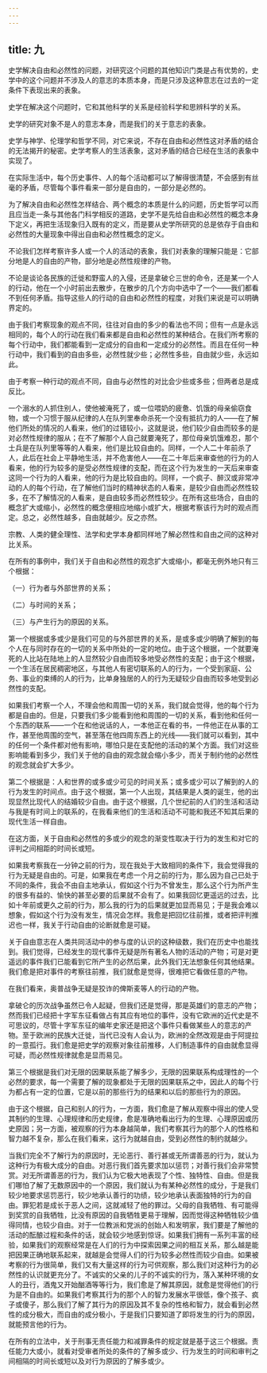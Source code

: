 ```yaml
---
---
---
```

title: 九
---



史学解决自由和必然性的问题，对研究这个问题的其他知识门类是占有优势的，史学中的这个问题并不涉及人的意志的本质本身，而是只涉及这种意志在过去的一定条件下表现出来的表象。

史学在解决这个问题时，它和其他科学的关系是经验科学和思辨科学的关系。

史学的研究对象不是人的意志本身，而是我们的关于意志的表象。

史学与神学、伦理学和哲学不同，对它来说，不存在自由和必然性这对矛盾的结合的无法揭开的秘密。史学考察人的生活表象，这对矛盾的结合已经在生活的表象中实现了。

在实际生活中，每个历史事件、人的每个活动都可以了解得很清楚，不会感到有丝毫的矛盾，尽管每个事件看来一部分是自由的，一部分是必然的。

为了解决自由和必然性怎样结合、两个概念的本质是什么的问题，历史哲学可以而且应当走一条与其他各门科学相反的道路，史学不是先给自由和必然性的概念本身下定义，再把生活现象归入既有的定义，而是要从史学所研究的总是依存于自由和必然性的大量现象中得出自由和必然性概念的定义。

不论我们怎样考察许多人或一个人的活动的表象，我们对表象的理解只能是：它部分地是人的自由的产物，部分地是必然性规律的产物。

不论是谈论各民族的迁徙和野蛮人的入侵，还是拿破仑三世的命令，还是某一个人的行动，他在一个小时前出去散步，在散步的几个方向中选中了一个——我们都看不到任何矛盾。指导这些人的行动的自由和必然性的程度，对我们来说是可以明确界定的。

由于我们考察现象的观点不同，往往对自由的多少的看法也不同；但有一点是永远相同的，每个人的行动在我们看来都是自由和必然性的某种结合。在我们所考察的每个行动中，我们都能看到一定成分的自由和一定成分的必然性。而且在任何一种行动中，我们看到的自由多些，必然性就少些；必然性多些，自由就少些，永远如此。

由于考察一种行动的观点不同，自由与必然性的对比会少些或多些；但两者总是成反比。

一个溺水的人抓住别人，使他被淹死了，或一位喂奶的疲惫、饥饿的母亲偷窃食物，或一个习惯于服从纪律的人在队列里奉命杀死一个没有抵抗力的人——在了解他们所处的情况的人看来，他们的过错较小，这就是说，他们较少自由而较多的是对必然性规律的服从；在不了解那个人自己就要淹死了，那位母亲饥饿难忍，那个士兵是在队列里等等的人看来，他们是比较自由的。同样，一个人二十年前杀了人，此后在社会上平静地生活，并不危害他人——在二十年后来审查他的行为的人看来，他的行为较多的是受必然性规律的支配，而在这个行为发生的一天后来审查这同一个行为的人看来，他的行为是比较自由的。同样，一个疯子、醉汉或非常冲动的人的每个行动，在了解他们当时的精神状态的人看来，是较少自由而必然性较多，在不了解情况的人看来，是自由较多而必然性较少。在所有这些场合，自由的概念扩大或缩小，必然性的概念便相应地缩小或扩大，根据考察该行为时的观点而定。总之，必然性越多，自由就越少。反之亦然。

宗教、人类的健全理性、法学和史学本身都同样地了解必然性和自由之间的这种对比关系。

在所有的事例中，我们关于自由和必然性的观念扩大或缩小，都毫无例外地只有三个根据：

（一）行为者与外部世界的关系；

（二）与时间的关系；

（三）与产生行为的原因的关系。

第一个根据或多或少是我们可见的与外部世界的关系，是或多或少明确了解到的每个人在与同时存在的一切的关系中所处的一定的地位。由于这个根据，一个就要淹死的人比站在陆地上的人显然较少自由而较多地受必然性的支配；由于这个根据，一个生活在居民稠密地区，与其他人有密切联系的人的行为，一个受到家庭、公务、事业的束缚的人的行为，比单身独居的人的行为无疑较少自由而较多地受到必然性的支配。

如果我们考察一个人，不理会他和周围一切的关系，我们就会觉得，他的每个行为都是自由的。但是，只要我们多少能看到他和周围的一切的关系，看到他和任何一个东西的联系——一个在和他说话的人，一本他正在看的书，一件他正在从事的工作，甚至他周围的空气，甚至落在他四周东西上的光线——我们就可以看到，其中的任何一个条件都对他有影响，哪怕只是在支配他的活动的某个方面。我们对这些影响能看到多少，我们关于他的自由的观念就会缩小多少，而关于制约他的必然性的观念就会扩大多少。

第二个根据是：人和世界的或多或少可见的时间关系；或多或少可以了解到的人的行为发生的时间点。由于这个根据，第一个人出现，其结果是人类的诞生，他的出现显然比现代人的结婚较少自由。由于这个根据，几个世纪前的人们的生活和活动与我是有时间上的联系的，在我看来他们的生活和活动不可能和我还不知其后果的现代生活一样自由。

在这方面，关于自由和必然性的多或少的观念的渐变性取决于行为的发生和对它的评判之间相距的时间长或短。

如果我考察我在一分钟之前的行为，现在我处于大致相同的条件下，我会觉得我的行为无疑是自由的。可是，如果我在考虑一个月之前的行为，那么因为自己已处于不同的条件，我会不由自主地承认，假如这个行为不曾发生，那么这个行为所产生的很多有益的、愉快的甚至必要的后果就不会有了。如果我回忆更遥远的过去，比如十年前或更久之前的行为，那么我的行为的后果就更加显而易见；于是我会难以想象，假如这个行为没有发生，情况会怎样。我愈是把回忆往前推，或者把评判推迟也一样，我关于行动自由的论断就愈是可疑。

关于自由意志在人类共同活动中的参与度的认识的这种级数，我们在历史中也能找到。我们觉得，已经发生的现代事件无疑是所有著名人物的活动的产物；可是对更遥远的事件我们已能看到它所产生的必然后果，此外我们无法想象任何其他结果。我们愈是把对事件的考察往前推，我们就愈是觉得，很难把它看做任意的产物。

在我们看来，奥普战争无疑是狡诈的俾斯麦等人的行动的产物。

拿破仑的历次战争虽然已令人起疑，但我们还是觉得，那是英雄们的意志的产物；然而我们已经把十字军东征看做占有其应有地位的事件，没有它欧洲的近代史是不可思议的，尽管十字军东征的编年史家还是把这个事件只看做某些人的意志的产物。至于欧洲的民族大迁徙，当代已没有人会认为，欧洲的全然改观是由于阿提拉的一意孤行。我们愈是把史学的观察对象往前推移，人们制造事件的自由就愈显得可疑，而必然性规律就愈是显而易见。

第三个根据是我们对无限的因果联系能了解多少，无限的因果联系构成理性的一个必然的要求，每一个需要了解的现象都处于无限的因果联系之中，因此人的每个行为都占有一定的位置，它是以前的那些行为的结果和以后的那些行为的原因。

由于这个根据，自己和别人的行为，一方面，我们愈是了解从观察中得出的使人受其制约的生理、心理规律和历史规律，愈是准确地看出行为的生理、心理原因或历史原因；另一方面，被观察的行为本身越简单，我们考察其行为的那个人的性格和智力越不复杂，那么在我们看来，这行为就越自由，受到必然性的制约就越少。

当我们完全不了解行为的原因时，无论恶行、善行甚或无所谓善恶的行为，就认为这种行为有极大成分的自由。对恶行我们首先要求加以惩罚；对善行我们会非常赞赏。对无所谓善恶的行为，我们认为它极大地表现了个性、独特性、自由。但是我们哪怕了解了无数原因中的一个原因，我们就认为有某种必然性的成分，于是我们较少地要求惩罚恶行，较少地承认善行的功绩，较少地承认表面独特的行为的自由。罪犯若是成长于恶人之间，这就减轻了他的罪过。父母的自我牺牲、有可能得到奖赏的自我牺牲，比没有原因的自我牺牲更易于理解，因而觉得这种牺牲较少值得同情，也较少自由。对于一位教派和党派的创始人和发明家，我们要是了解他的活动的酝酿过程和条件的话，就会较少地感到惊讶。如果我们拥有一系列丰富的经验，如果我们的观察经常是在人们的行为中探索因果之间的相互关系，那么越是能把因果正确地联系起来，就越是会觉得人们的行为较多必然性而较少自由。如果被考察的行为很简单，我们又有大量这样的行为可供观察，那么我们对这种行为的必然性的认识就更充分了。不诚实的父亲的儿子的不诚实的行为，落入某种环境的女人的丑行，酒鬼又开始酗酒等等行为，我们愈是了解其原因，就愈是觉得他们的行为是不自由的。如果我们考察其行为的那个人的智力发展水平很低，像个孩子、疯子或傻子，那么我们了解了其行为的原因及其不复杂的性格和智力，就会看到必然性的成分极大，而自由的成分极小，于是我们只要知道了即将发生的行为的原因，就能预言他的行为。

在所有的立法中，关于刑事无责任能力和减罪条件的规定就是基于这三个根据。责任能力大或小，就看对受审者所处的条件的了解多或少、行为发生的时间和审判之间相隔的时间长或短以及对行为原因的了解多或少。